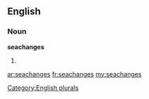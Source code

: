==English==

===Noun===
'''seachanges'''

# {{plural of|[[seachange]]}}

[[Category:English plurals]]

[[ar:seachanges]]
[[fr:seachanges]]
[[my:seachanges]]